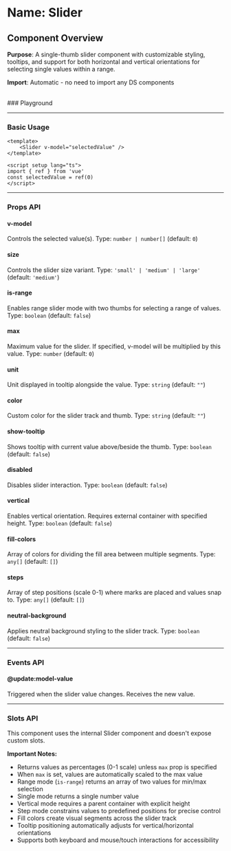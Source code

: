 
<Meta of={Slider} />

# Name: Slider
## Component Overview

**Purpose**: A single-thumb slider component with customizable styling, tooltips, and support for both horizontal and vertical orientations for selecting single values within a range.

**Import**: Automatic - no need to import any DS components

<br />
### Playground

<Canvas of={Slider.Primary} />
<Controls />

---

### Basic Usage

```vue
<template>
    <Slider v-model="selectedValue" />
</template>

<script setup lang="ts">
import { ref } from 'vue'
const selectedValue = ref(0)
</script>
```

<Canvas sourceState="none" of={Slider.Primary} />

---

### Props API

#### v-model
Controls the selected value(s). Type: `number | number[]` (default: `0`)

#### size
Controls the slider size variant. Type: `'small' | 'medium' | 'large'` (default: `'medium'`)

<Canvas sourceState="none" of={Slider.Sizes} />

#### is-range
Enables range slider mode with two thumbs for selecting a range of values. Type: `boolean` (default: `false`)

<Canvas sourceState="none" of={Slider.IsRange} />

#### max
Maximum value for the slider. If specified, v-model will be multiplied by this value. Type: `number` (default: `0`)

#### unit
Unit displayed in tooltip alongside the value. Type: `string` (default: `""`)

#### color
Custom color for the slider track and thumb. Type: `string` (default: `""`)

#### show-tooltip
Shows tooltip with current value above/beside the thumb. Type: `boolean` (default: `false`)

<Canvas sourceState="none" of={Slider.ShowTooltip} />

#### disabled
Disables slider interaction. Type: `boolean` (default: `false`)

<Canvas sourceState="none" of={Slider.Disabled} />

#### vertical
Enables vertical orientation. Requires external container with specified height. Type: `boolean` (default: `false`)

<Canvas sourceState="none" of={Slider.Vertical} />

#### fill-colors
Array of colors for dividing the fill area between multiple segments. Type: `any[]` (default: `[]`)

<Canvas sourceState="none" of={Slider.FillColors} />

#### steps
Array of step positions (scale 0-1) where marks are placed and values snap to. Type: `any[]` (default: `[]`)

<Canvas sourceState="none" of={Slider.Steps} />

#### neutral-background
Applies neutral background styling to the slider track. Type: `boolean` (default: `false`)

<Canvas sourceState="none" of={Slider.NeutralBackground} />

---

### Events API

#### @update:model-value
Triggered when the slider value changes. Receives the new value.

---

### Slots API

This component uses the internal Slider component and doesn't expose custom slots.

**Important Notes:**
- Returns values as percentages (0-1 scale) unless `max` prop is specified
- When `max` is set, values are automatically scaled to the max value
- Range mode (`is-range`) returns an array of two values for min/max selection
- Single mode returns a single number value
- Vertical mode requires a parent container with explicit height
- Step mode constrains values to predefined positions for precise control
- Fill colors create visual segments across the slider track
- Tooltip positioning automatically adjusts for vertical/horizontal orientations
- Supports both keyboard and mouse/touch interactions for accessibility
